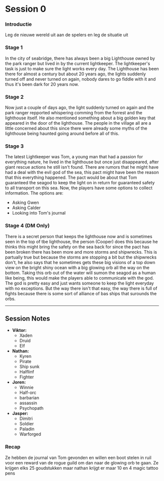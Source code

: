 # Session 0

<Accordion title="Storyline">

### Introductie
Leg de nieuwe wereld uit aan de spelers en leg de situatie uit
### Stage 1
In the city of seabridge, there has always been a big Lighthouse owned by the park ranger but lived in by the current lightkeeper. The lightkeeper's task is just to make sure the light works every day. The Lighthouse has been there for almost a century but about 20 years ago, the lights suddenly turned off and never turned on again, nobody dares to go fiddle with it and thus it's been dark for 20 years now.

### Stage 2
Now just a couple of days ago, the light suddenly turned on again and the park ranger repported whispering comming from the forrest and the lighthouse itself. He also mentioned something about a big golden key that appeared in the door of the lighthouse. The people in the village all are a little concerned about this since there were already some myths of the lighthouse being haunted going around before all of this.

### Stage 3
The latest Lightkeeper was Tom, a young man that had a passion for everything nature, he lived in the lighthouse but once just disappeared, after giant rescue actions he still isn't found. There are rumors that he might have had a deal with the evil god of the sea, this pact might have been the reason that this everything happened. The pact would be about that Tom guaranteed the seagod to keep the light on in return for guaranteed safety to all transport on this sea.
Now, the players have some options to collect information. The options are:
- Asking Gwen
- Asking Calder
- Looking into Tom's journal

### Stage 4 (DM Only)
There is a secret person that keeps the lighthouse now and is sometimes seen in the top of tbe lighthouse, the person (Cooper) does this because he thinks this might bring the safety on the sea back for since the pact has been broken there has been more and more storms and shipwrecks. This is partually true but because the storms are stopping a bit but the shipwrecks don't, he also says that he sometimes gets these big visions of a top down view on the bright shiny ocean with a big glowing orb all the way on the bottom. Taking this orb out of the water will sumon the seagod as a human like being, this would make the players able to communicate with the god. The god is pretty easy and just wants someone to keep the light everyday with no exceptions. But the way there isn't that easy, the way there is full of fights because there is some sort of alliance of bas ships that surounds the orbs.

</Accordion>

---

## Session Notes
- **Viktor:**
    - Xaden
    - Druid
    - Elf
- **Nathan:**
    - Kyren
    - Pirate
    - Ship sunk
    - Halflinf
    - Fighter
- **Joren:**
    - Winnie
    - Half-orc
    - barbarian
    - assassin
    - Psychopath
- **Jasper:**
    - Dimitri
    - Soldier
    - Paladin
    - Warforged

### Recap
Ze hebben de journal van Tom gevonden en willen een boot stelen in ruil voor een reward van de rogue guild om dan naar de glowing orb te gaan. Ze krijgen elks 25 goudstukken maar nathan krijgt er maar 10 en 4 magic tattoo pens
